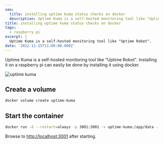 ```yaml
---
seo:
  title: installing uptime kuma status checks on docker
  description: Uptime Kuma is a self-hosted monitoring tool like "Uptime Robot".
title: installing uptime kuma status checks on docker
tags:
  - raspberry pi
excerpt: |
  Uptime Kuma is a self-hosted monitoring tool like "Uptime Robot".
date: '2022-11-15T11:00:00.000Z'
---
```


Uptime Kuma is a self-hosted monitoring tool like "Uptime Robot". Installing it
on a raspberry pi can easily be done by installing it using docker.

![uptime kuma](/uploads/wiki/installing-uptime-kuma-status-checks-on-docker/68747470733a2f2f757074696d652e6b756d612e7065742f696d672f6461726b2e6a7067_rgm89c.jpg 'uptime kuma')

## Create a volume

```bash
docker volume create uptime-kuma
```

## Start the container

```bash
docker run -d --restart=always -p 3001:3001 -v uptime-kuma:/app/data --name uptime-kuma louislam/uptime-kuma:1
```

Browse to [http://localhost:3001](http://localhost:3001/) after starting.
